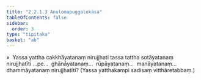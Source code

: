 ```yaml
---
title: "2.2.1.3 Anulomapuggalokāsa"
tableOfContents: false
sidebar:
  order: 3
type: "tipitaka"
basket: "ab"
---
```



<DynamicBreadcrumb />

<Division number="125">

<Paragraph number="1091">
»  Yassa yattha cakkhāyatanaṃ nirujjhati tassa tattha sotāyatanaṃ nirujjhatīti …pe…  ghānāyatanaṃ…  rūpāyatanaṃ…  manāyatanaṃ…  dhammāyatanaṃ nirujjhatīti? (Yassa yatthakampi sadisaṃ vitthāretabbaṃ.)
</Paragraph>
</Division>